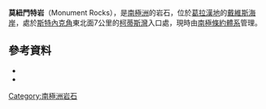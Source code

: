 '''莫紐門特岩'''（Monument Rocks），是[[南極洲|南極洲]]的岩石，位於[[葛拉漢地|葛拉漢地]]的[[戴維斯海岸|戴維斯海岸]]，處於[[斯特內克角|斯特內克角]]東北面7公里的[[柯蒂斯灣|柯蒂斯灣]]入口處，現時由[[南極條約體系|南極條約體系]]管理。

==參考資料==
*{{cite gnis | type = antarid | id = 10192| name = Monument Rocks | accessdate = 2013-11-01}}
*{{usgs-gazetteer|id=10192| name = Monument Rocks}}

{{Antarctica-geo-stub}}
[[Category:南極洲岩石|Category:南極洲岩石]]

{{coord|64|1|S|60|57|W|source:GNIS|display=title}}